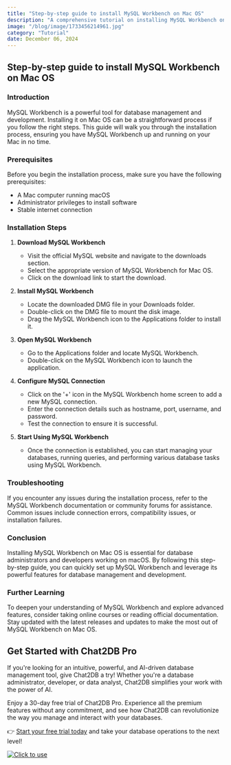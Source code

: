 ```yaml
---
title: "Step-by-step guide to install MySQL Workbench on Mac OS"
description: "A comprehensive tutorial on installing MySQL Workbench on Mac OS, covering all the necessary steps and configurations."
image: "/blog/image/1733456214961.jpg"
category: "Tutorial"
date: December 06, 2024
---
```


## Step-by-step guide to install MySQL Workbench on Mac OS

### Introduction
MySQL Workbench is a powerful tool for database management and development. Installing it on Mac OS can be a straightforward process if you follow the right steps. This guide will walk you through the installation process, ensuring you have MySQL Workbench up and running on your Mac in no time.

### Prerequisites
Before you begin the installation process, make sure you have the following prerequisites:
- A Mac computer running macOS
- Administrator privileges to install software
- Stable internet connection

### Installation Steps
1. **Download MySQL Workbench**
   - Visit the official MySQL website and navigate to the downloads section.
   - Select the appropriate version of MySQL Workbench for Mac OS.
   - Click on the download link to start the download.

2. **Install MySQL Workbench**
   - Locate the downloaded DMG file in your Downloads folder.
   - Double-click on the DMG file to mount the disk image.
   - Drag the MySQL Workbench icon to the Applications folder to install it.

3. **Open MySQL Workbench**
   - Go to the Applications folder and locate MySQL Workbench.
   - Double-click on the MySQL Workbench icon to launch the application.

4. **Configure MySQL Connection**
   - Click on the '+' icon in the MySQL Workbench home screen to add a new MySQL connection.
   - Enter the connection details such as hostname, port, username, and password.
   - Test the connection to ensure it is successful.

5. **Start Using MySQL Workbench**
   - Once the connection is established, you can start managing your databases, running queries, and performing various database tasks using MySQL Workbench.

### Troubleshooting
If you encounter any issues during the installation process, refer to the MySQL Workbench documentation or community forums for assistance. Common issues include connection errors, compatibility issues, or installation failures.

### Conclusion
Installing MySQL Workbench on Mac OS is essential for database administrators and developers working on macOS. By following this step-by-step guide, you can quickly set up MySQL Workbench and leverage its powerful features for database management and development.

### Further Learning
To deepen your understanding of MySQL Workbench and explore advanced features, consider taking online courses or reading official documentation. Stay updated with the latest releases and updates to make the most out of MySQL Workbench on Mac OS.

## Get Started with Chat2DB Pro

If you're looking for an intuitive, powerful, and AI-driven database management tool, give Chat2DB a try! Whether you're a database administrator, developer, or data analyst, Chat2DB simplifies your work with the power of AI.

Enjoy a 30-day free trial of Chat2DB Pro. Experience all the premium features without any commitment, and see how Chat2DB can revolutionize the way you manage and interact with your databases.

👉 [Start your free trial today](https://chat2db.ai/pricing) and take your database operations to the next level!


[![Click to use](/image/blog/bg/chat2db.jpg)](https://chat2db.ai/)
